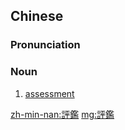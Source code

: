 {{also|评鉴}}
==Chinese==
{{zh-forms|s=评鉴}}

===Pronunciation===
{{zh-pron
|m=píngjiàn
|mn=phêng-kàm
|cat=n
}}

===Noun===
{{zh-noun}}

# [[assessment]]

[[zh-min-nan:評鑑]]
[[mg:評鑑]]